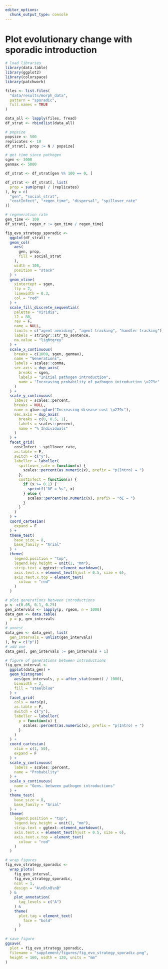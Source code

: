 ```yaml
---
editor_options: 
  chunk_output_type: console
---
```


# Plot evolutionary change with sporadic introduction

```r
# load libraries
library(data.table)
library(ggplot2)
library(colorspace)
library(patchwork)
```


```r
files <- list.files(
  "data/results/morph_data",
  pattern = "sporadic",
  full.names = TRUE
)

data_all <- lapply(files, fread)
df_strat <- rbindlist(data_all)

# popsize
popsize <- 500
replicates <- 10
df_strat[, prop := N / popsize]

# get time since pathogen
sgen <- 3000
genmax <- 5000

df_strat <- df_strat[gen %% 100 == 0, ]

df_strat <- df_strat[, list(
  prop = sum(prop) / (replicates)
), by = c(
  "gen", "social_strat",
  "costInfect", "regen_time", "dispersal", "spillover_rate"
)]

# regeneration rate
gen_time <- 100
df_strat[, regen_r := gen_time / regen_time]
```

```r
fig_evo_strategy_sporadic <-
  ggplot(df_strat) +
  geom_col(
    aes(
      gen, prop,
      fill = social_strat
    ),
    width = 100,
    position = "stack"
  ) +
  geom_vline(
    xintercept = sgen,
    lty = 2,
    linewidth = 0.3,
    col = "red"
  ) +
  scale_fill_discrete_sequential(
    palette = "Viridis",
    l2 = 80,
    rev = F,
    name = NULL,
    limits = c("agent avoiding", "agent tracking", "handler tracking"),
    labels = stringr::str_to_sentence,
    na.value = "lightgrey"
  ) +
  scale_x_continuous(
    breaks = c(1000, sgen, genmax),
    name = "Generations",
    labels = scales::comma,
    sec.axis = dup_axis(
      breaks = sgen,
      labels = "Initial pathogen introduction",
      name = "Increasing probability of pathogen introduction \u279c"
    )
  ) +
  scale_y_continuous(
    labels = scales::percent,
    breaks = NULL,
    name = glue::glue("Increasing disease cost \u279c"),
    sec.axis = dup_axis(
      breaks = c(0, 0.5, 1),
      labels = scales::percent,
      name = "% Individuals"
    )
  ) +
  facet_grid(
    costInfect ~ spillover_rate,
    as.table = F,
    switch = c("y"),
    labeller = labeller(
      spillover_rate = function(x) {
        scales::percent(as.numeric(x), prefix = "p(Intro) = ")
      },
      costInfect = function(x) {
        if (x >= 0.1) {
          sprintf("δE = %s", x)
        } else {
          scales::percent(as.numeric(x), prefix = "δE = ")
        }
      }
    )
  ) +
  coord_cartesian(
    expand = F
  ) +
  theme_test(
    base_size = 8,
    base_family = "Arial"
  ) +
  theme(
    legend.position = "top",
    legend.key.height = unit(1, "mm"),
    strip.text = ggtext::element_markdown(),
    axis.text.x = element_text(hjust = 0.5, size = 6),
    axis.text.x.top = element_text(
      colour = "red"
    )
  )

# plot generations between introductions
p <- c(0.05, 0.1, 0.25)
gen_intervals <- lapply(p, rgeom, n = 1000)
data_gen <- data.table(
  p = p, gen_intervals
)
# unnest
data_gen <- data_gen[, list(
  gen_intervals = unlist(gen_intervals)
), by = c("p")]
# add one
data_gen[, gen_intervals := gen_intervals + 1]

# figure of generations between introductions
fig_gen_interval <-
  ggplot(data_gen) +
  geom_histogram(
    aes(gen_intervals, y = after_stat(count) / 1000),
    binwidth = 2,
    fill = "steelblue"
  ) +
  facet_grid(
    cols = vars(p),
    as.table = F,
    switch = c("y"),
    labeller = labeller(
      p = function(x) {
        scales::percent(as.numeric(x), prefix = "p(Intro) = ")
      }
    )
  ) +
  coord_cartesian(
    xlim = c(1, 50),
    expand = F
  ) +
  scale_y_continuous(
    labels = scales::percent,
    name = "Probability"
  ) +
  scale_x_continuous(
    name = "Gens. between pathogen introductions"
  ) +
  theme_test(
    base_size = 8,
    base_family = "Arial"
  ) +
  theme(
    legend.position = "top",
    legend.key.height = unit(1, "mm"),
    strip.text = ggtext::element_markdown(),
    axis.text.x = element_text(hjust = 0.5, size = 6),
    axis.text.x.top = element_text(
      colour = "red"
    )
  )

# wrap figures
fig_evo_strategy_sporadic <-
  wrap_plots(
    fig_gen_interval,
    fig_evo_strategy_sporadic,
    ncol = 1,
    design = "A\nB\nB\nB"
  ) &
    plot_annotation(
      tag_levels = c("A")
    ) &
    theme(
      plot.tag = element_text(
        face = "bold"
      )
    )

# save figure
ggsave(
  plot = fig_evo_strategy_sporadic,
  filename = "supplement/figures/fig_evo_strategy_sporadic.png",
  height = 160, width = 120, units = "mm"
)
```
